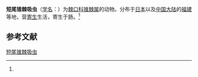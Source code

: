 {{Speciesbox
| name = 短尾锥棘吸虫
| status = 
| status_system = 
| image = 
| genus = Petasiger
| species = brevicauda
| authority = (Ishii, 1935)<ref name='id10084'>{{cite web| url =http://www.bioinfo.cn/db05/BjdwSpecies.php?action=view&id=10084| title =短尾锥棘吸虫| work =《中国动物物种编目数据库》| publisher =中国科学院微生物研究所| author =中国科学院动物研究所| accessdate =2009-04-16| deadurl =yes| archiveurl =https://web.archive.org/web/20160305064904/http://www.bioinfo.cn/db05/BjdwSpecies.php?action=view&id=10084| archivedate =2016-03-05}}</ref>
}}

'''短尾锥棘吸虫'''（[[学名|学名]]：{{lang|la|''Petasiger brevicauda''}}）为[[棘口科|棘口科]][[锥棘属|锥棘属]]的动物。分布于[[日本|日本]]以及[[中国大陆|中国大陆]]的[[福建|福建]]等地，营[[寄生|寄生]]生活，寄生于肠。<ref name='id10084'/>

== 参考文献 ==
{{reflist}}

{{Wikispecies|Petasiger brevicauda}}

[[Category:锥棘属|短尾锥棘吸虫]]


{{吸虫小作品}}
